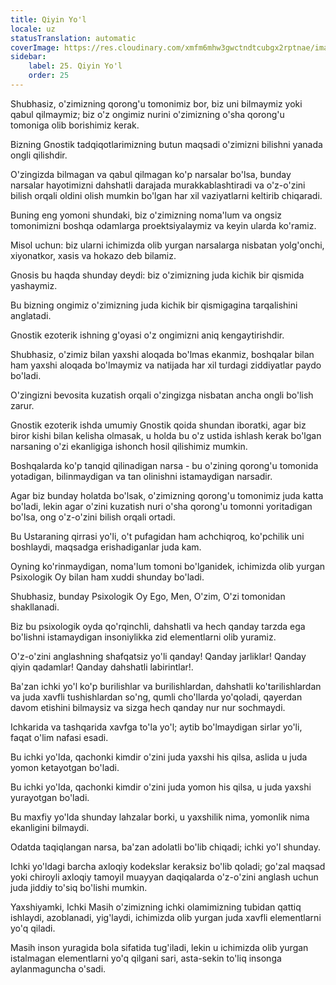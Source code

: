 ```yaml
---
title: Qiyin Yo'l
locale: uz
statusTranslation: automatic
coverImage: https://res.cloudinary.com/xmfm6mhw3gwctndtcubgx2rptnae/image/upload/v1741354419/small_cover_la_gran_rebelion_28716e29d2.webp
sidebar:
    label: 25. Qiyin Yo'l
    order: 25
---
```

Shubhasiz, o'zimizning qorong'u tomonimiz bor, biz uni bilmaymiz yoki qabul qilmaymiz; biz o'z ongimiz nurini o'zimizning o'sha qorong'u tomoniga olib borishimiz kerak.

Bizning Gnostik tadqiqotlarimizning butun maqsadi o'zimizni bilishni yanada ongli qilishdir.

O'zingizda bilmagan va qabul qilmagan ko'p narsalar bo'lsa, bunday narsalar hayotimizni dahshatli darajada murakkablashtiradi va o'z-o'zini bilish orqali oldini olish mumkin bo'lgan har xil vaziyatlarni keltirib chiqaradi.

Buning eng yomoni shundaki, biz o'zimizning noma'lum va ongsiz tomonimizni boshqa odamlarga proektsiyalaymiz va keyin ularda ko'ramiz.

Misol uchun: biz ularni ichimizda olib yurgan narsalarga nisbatan yolg'onchi, xiyonatkor, xasis va hokazo deb bilamiz.

Gnosis bu haqda shunday deydi: biz o'zimizning juda kichik bir qismida yashaymiz.

Bu bizning ongimiz o'zimizning juda kichik bir qismigagina tarqalishini anglatadi.

Gnostik ezoterik ishning g'oyasi o'z ongimizni aniq kengaytirishdir.

Shubhasiz, o'zimiz bilan yaxshi aloqada bo'lmas ekanmiz, boshqalar bilan ham yaxshi aloqada bo'lmaymiz va natijada har xil turdagi ziddiyatlar paydo bo'ladi.

O'zingizni bevosita kuzatish orqali o'zingizga nisbatan ancha ongli bo'lish zarur.

Gnostik ezoterik ishda umumiy Gnostik qoida shundan iboratki, agar biz biror kishi bilan kelisha olmasak, u holda bu o'z ustida ishlash kerak bo'lgan narsaning o'zi ekanligiga ishonch hosil qilishimiz mumkin.

Boshqalarda ko'p tanqid qilinadigan narsa - bu o'zining qorong'u tomonida yotadigan, bilinmaydigan va tan olinishni istamaydigan narsadir.

Agar biz bunday holatda bo'lsak, o'zimizning qorong'u tomonimiz juda katta bo'ladi, lekin agar o'zini kuzatish nuri o'sha qorong'u tomonni yoritadigan bo'lsa, ong o'z-o'zini bilish orqali ortadi.

Bu Ustaraning qirrasi yo'li, o't pufagidan ham achchiqroq, ko'pchilik uni boshlaydi, maqsadga erishadiganlar juda kam.

Oyning ko'rinmaydigan, noma'lum tomoni bo'lganidek, ichimizda olib yurgan Psixologik Oy bilan ham xuddi shunday bo'ladi.

Shubhasiz, bunday Psixologik Oy Ego, Men, O'zim, O'zi tomonidan shakllanadi.

Biz bu psixologik oyda qo'rqinchli, dahshatli va hech qanday tarzda ega bo'lishni istamaydigan insoniylikka zid elementlarni olib yuramiz.

O'z-o'zini anglashning shafqatsiz yo'li qanday! Qanday jarliklar! Qanday qiyin qadamlar! Qanday dahshatli labirintlar!.

Ba'zan ichki yo'l ko'p burilishlar va burilishlardan, dahshatli ko'tarilishlardan va juda xavfli tushishlardan so'ng, qumli cho'llarda yo'qoladi, qayerdan davom etishini bilmaysiz va sizga hech qanday nur nur sochmaydi.

Ichkarida va tashqarida xavfga to'la yo'l; aytib bo'lmaydigan sirlar yo'li, faqat o'lim nafasi esadi.

Bu ichki yo'lda, qachonki kimdir o'zini juda yaxshi his qilsa, aslida u juda yomon ketayotgan bo'ladi.

Bu ichki yo'lda, qachonki kimdir o'zini juda yomon his qilsa, u juda yaxshi yurayotgan bo'ladi.

Bu maxfiy yo'lda shunday lahzalar borki, u yaxshilik nima, yomonlik nima ekanligini bilmaydi.

Odatda taqiqlangan narsa, ba'zan adolatli bo'lib chiqadi; ichki yo'l shunday.

Ichki yo'ldagi barcha axloqiy kodekslar keraksiz bo'lib qoladi; go'zal maqsad yoki chiroyli axloqiy tamoyil muayyan daqiqalarda o'z-o'zini anglash uchun juda jiddiy to'siq bo'lishi mumkin.

Yaxshiyamki, Ichki Masih o'zimizning ichki olamimizning tubidan qattiq ishlaydi, azoblanadi, yig'laydi, ichimizda olib yurgan juda xavfli elementlarni yo'q qiladi.

Masih inson yuragida bola sifatida tug'iladi, lekin u ichimizda olib yurgan istalmagan elementlarni yo'q qilgani sari, asta-sekin to'liq insonga aylanmaguncha o'sadi.

